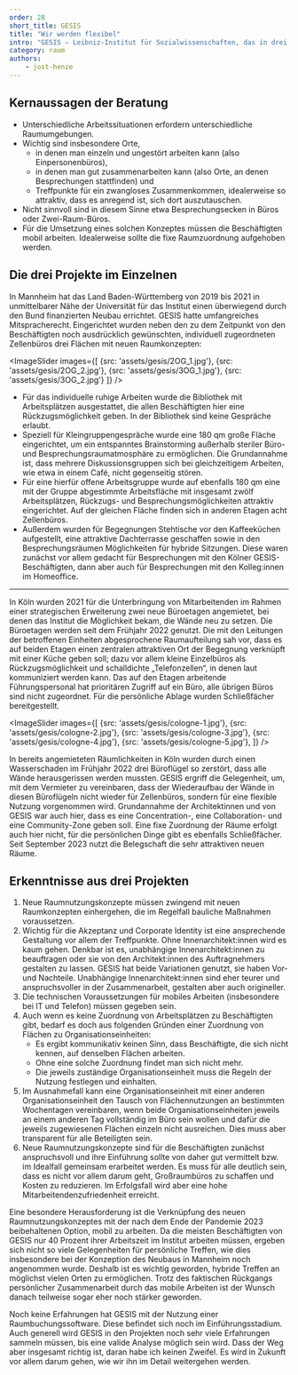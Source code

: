 ```yaml
---
order: 28
short_title: GESIS
title: "Wir werden flexibel"
intro: "GESIS – Leibniz-Institut für Sozialwissenschaften, das in drei Immobilien in Mannheim und in Köln arbeitet, hat seit 2021 drei Projekte realisiert, die eine flexible Raumnutzung ermöglichen. Ausgangspunkt war eine Beratung durch das Fraunhofer-Institut für Arbeitswirtschaft und -organisation (IAO) in Stuttgart."
category: raum
authors:
	- jost-henze
---
```


## Kernaussagen der Beratung

- Unterschiedliche Arbeitssituationen erfordern unterschiedliche Raumumgebungen.
- Wichtig sind insbesondere Orte,
	- in denen man einzeln und ungestört arbeiten kann (also Einpersonenbüros),
	- in denen man gut zusammenarbeiten kann (also Orte, an denen Besprechungen stattfinden) und
	- Treffpunkte für ein zwangloses Zusammenkommen, idealerweise so attraktiv, dass es anregend ist, sich dort auszutauschen.
- Nicht sinnvoll sind in diesem Sinne etwa Besprechungsecken in Büros oder Zwei-Raum-Büros.
- Für die Umsetzung eines solchen Konzeptes müssen die Beschäftigten mobil arbeiten. Idealerweise sollte die fixe Raumzuordnung aufgehoben werden.

## Die drei Projekte im Einzelnen

In Mannheim hat das Land Baden-Württemberg von 2019 bis 2021 in unmittelbarer Nähe der Universität für das Institut einen überwiegend durch den Bund finanzierten Neubau errichtet. GESIS hatte umfangreiches Mitspracherecht. Eingerichtet wurden neben den zu dem Zeitpunkt von den Beschäftigten noch ausdrücklich gewünschten, individuell zugeordneten Zellenbüros drei Flächen mit neuen Raumkonzepten:

<ImageSlider images={[
    {src: 'assets/gesis/2OG_1.jpg'},
    {src: 'assets/gesis/2OG_2.jpg'},
    {src: 'assets/gesis/3OG_1.jpg'},
    {src: 'assets/gesis/3OG_2.jpg'}
  ]}
/>

- Für das individuelle ruhige Arbeiten wurde die Bibliothek mit Arbeitsplätzen ausgestattet, die allen Beschäftigten hier eine Rückzugsmöglichkeit geben. In der Bibliothek sind keine Gespräche erlaubt.
- Speziell für Kleingruppengespräche wurde eine 180 qm große Fläche eingerichtet, um ein entspanntes Brainstorming außerhalb steriler Büro- und Besprechungsraumatmosphäre zu ermöglichen. Die Grundannahme ist, dass mehrere Diskussionsgruppen sich bei gleichzeitigem Arbeiten, wie etwa in einem Café, nicht gegenseitig stören.
- Für eine hierfür offene Arbeitsgruppe wurde auf ebenfalls 180 qm eine mit der Gruppe abgestimmte Arbeitsfläche mit insgesamt zwölf Arbeitsplätzen, Rückzugs- und Besprechungsmöglichkeiten attraktiv eingerichtet. Auf der gleichen Fläche finden sich in anderen Etagen acht Zellenbüros.
- Außerdem wurden für Begegnungen Stehtische vor den Kaffeeküchen aufgestellt, eine attraktive Dachterrasse geschaffen sowie in den Besprechungsräumen Möglichkeiten für hybride Sitzungen. Diese waren zunächst vor allem gedacht für Besprechungen mit den Kölner GESIS-Beschäftigten, dann aber auch für Besprechungen mit den Kolleg:innen im Homeoffice.

---

In Köln wurden 2021 für die Unterbringung von Mitarbeitenden im Rahmen einer strategischen Erweiterung zwei neue Büroetagen angemietet, bei denen das Institut die Möglichkeit bekam, die Wände neu zu setzen. Die Büroetagen werden seit dem Frühjahr 2022 genutzt. Die mit den Leitungen der betroffenen Einheiten abgesprochene Raumaufteilung sah vor, dass es auf beiden Etagen einen zentralen attraktiven Ort der Begegnung verknüpft mit einer Küche geben soll; dazu vor allem kleine Einzelbüros als Rückzugsmöglichkeit und schalldichte „Telefonzellen“, in denen laut kommuniziert werden kann. Das auf den Etagen arbeitende Führungspersonal hat prioritären Zugriff auf ein Büro, alle übrigen Büros sind nicht zugeordnet. Für die persönliche Ablage wurden Schließfächer bereitgestellt.

<ImageSlider images={[
    {src: 'assets/gesis/cologne-1.jpg'},
    {src: 'assets/gesis/cologne-2.jpg'},
    {src: 'assets/gesis/cologne-3.jpg'},
    {src: 'assets/gesis/cologne-4.jpg'},
    {src: 'assets/gesis/cologne-5.jpg'},
  ]}
/>

In bereits angemieteten Räumlichkeiten in Köln wurden durch einen Wasserschaden im Frühjahr 2022 drei Büroflügel so zerstört, dass alle Wände herausgerissen werden mussten. GESIS ergriff die Gelegenheit, um, mit dem Vermieter zu vereinbaren, dass der Wiederaufbau der Wände in diesen Büroflügeln nicht wieder für Zellenbüros, sondern für eine flexible Nutzung vorgenommen wird. Grundannahme der Architektinnen und von GESIS war auch hier, dass es eine Concentration-, eine Collaboration- und eine Community-Zone geben soll. Eine fixe Zuordnung der Räume erfolgt auch hier nicht, für die persönlichen Dinge gibt es ebenfalls Schließfächer. Seit September 2023 nutzt die Belegschaft die sehr attraktiven neuen Räume.

## Erkenntnisse aus drei Projekten

1. Neue Raumnutzungskonzepte müssen zwingend mit neuen Raumkonzepten einhergehen, die im Regelfall bauliche Maßnahmen voraussetzen.
2. Wichtig für die Akzeptanz und Corporate Identity ist eine ansprechende Gestaltung vor allem der Treffpunkte. Ohne Innenarchitekt:innen wird es kaum gehen. Denkbar ist es, unabhängige Innenarchitekt:innen zu beauftragen oder sie von den Architekt:innen des Auftragnehmers gestalten zu lassen. GESIS hat beide Variationen genutzt, sie haben Vor- und Nachteile. Unabhängige Innenarchitekt:innen sind eher teurer und anspruchsvoller in der Zusammenarbeit, gestalten aber auch origineller.
3. Die technischen Voraussetzungen für mobiles Arbeiten (insbesondere bei IT und Telefon) müssen gegeben sein.
4. Auch wenn es keine Zuordnung von Arbeitsplätzen zu Beschäftigten gibt, bedarf es doch aus folgenden Gründen einer Zuordnung von Flächen zu Organisationseinheiten:
	- Es ergibt kommunikativ keinen Sinn, dass Beschäftigte, die sich nicht kennen, auf denselben Flächen arbeiten.
	- Ohne eine solche Zuordnung findet man sich nicht mehr.
	- Die jeweils zuständige Organisationseinheit muss die Regeln der Nutzung festlegen und einhalten.
5. Im Ausnahmefall kann eine Organisationseinheit mit einer anderen Organisationseinheit den Tausch von Flächennutzungen an bestimmten Wochentagen vereinbaren, wenn beide Organisationseinheiten jeweils an einem anderen Tag vollständig im Büro sein wollen und dafür die jeweils zugewiesenen Flächen einzeln nicht ausreichen. Dies muss aber transparent für alle Beteiligten sein.
6. Neue Raumnutzungskonzepte sind für die Beschäftigten zunächst anspruchsvoll und ihre Einführung sollte von daher gut vermittelt bzw. im Idealfall gemeinsam erarbeitet werden. Es muss für alle deutlich sein, dass es nicht vor allem darum geht, Großraumbüros zu schaffen und Kosten zu reduzieren. Im Erfolgsfall wird aber eine hohe Mitarbeitendenzufriedenheit erreicht.

Eine besondere Herausforderung ist die Verknüpfung des neuen Raumnutzungskonzeptes mit der nach dem Ende der Pandemie 2023 beibehaltenen Option, mobil zu arbeiten. Da die meisten Beschäftigten von GESIS nur 40 Prozent ihrer Arbeitszeit im Institut arbeiten müssen, ergeben sich nicht so viele Gelegenheiten für persönliche Treffen, wie dies insbesondere bei der Konzeption des Neubaus in Mannheim noch angenommen wurde. Deshalb ist es wichtig geworden, hybride Treffen an möglichst vielen Orten zu ermöglichen. Trotz des faktischen Rückgangs persönlicher Zusammenarbeit durch das mobile Arbeiten ist der Wunsch danach teilweise sogar eher noch stärker geworden.

Noch keine Erfahrungen hat GESIS mit der Nutzung einer Raumbuchungssoftware. Diese befindet sich noch im Einführungsstadium. Auch generell wird GESIS in den Projekten noch sehr viele Erfahrungen sammeln müssen, bis eine valide Analyse möglich sein wird. Dass der Weg aber insgesamt richtig ist, daran habe ich keinen Zweifel. Es wird in Zukunft vor allem darum gehen, wie wir ihn im Detail weitergehen werden.
